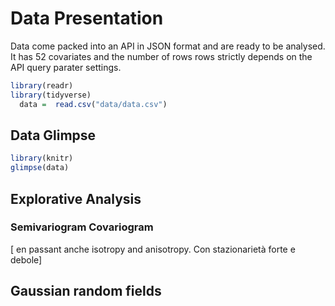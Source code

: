 # Data Presentation {#datapres}

Data come packed into an API in JSON format and are ready to be analysed. It has 52 covariates and the number of rows rows strictly depends on the API query parater settings.

```r
library(readr)
library(tidyverse)
  data =  read.csv("data/data.csv")
```

## Data Glimpse 
```r
library(knitr)
glimpse(data)
```



## Explorative Analysis

###  Semivariogram Covariogram

[ en passant anche isotropy and anisotropy. Con stazionarietà forte e debole]

##  Gaussian random fields
